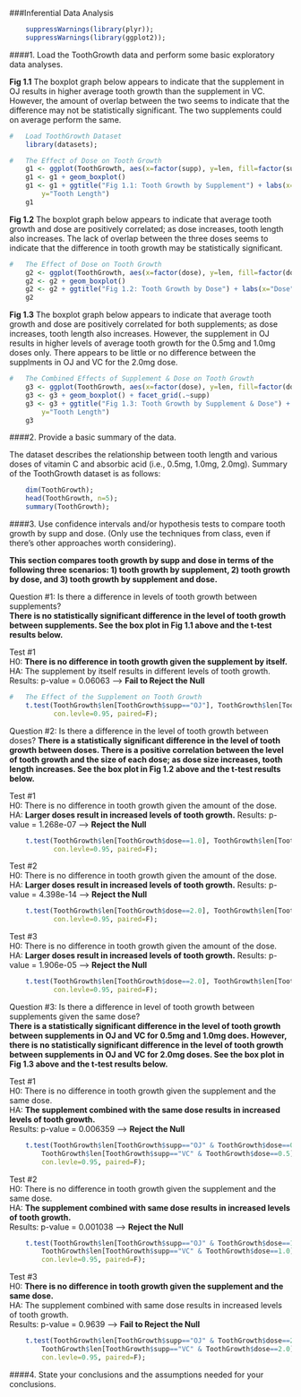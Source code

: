 ###Inferential Data Analysis

```r
    suppressWarnings(library(plyr));
    suppressWarnings(library(ggplot2));
```
  
  
####1. Load the ToothGrowth data and perform some basic exploratory data analyses.
  
**Fig 1.1**  The boxplot graph below appears to indicate that the supplement in OJ results in higher average tooth growth than the supplement in VC.  However, the amount of overlap between the two seems to indicate that the difference may not be statistically significant.  The two supplements could on average perform the same.
```r
#   Load ToothGrowth Dataset    
    library(datasets);

#   The Effect of Dose on Tooth Growth
    g1 <- ggplot(ToothGrowth, aes(x=factor(supp), y=len, fill=factor(supp)))
    g1 <- g1 + geom_boxplot() 
    g1 <- g1 + ggtitle("Fig 1.1: Tooth Growth by Supplement") + labs(x="Supplement", 
        y="Tooth Length")
    g1
```

**Fig 1.2**  The boxplot graph below appears to indicate that average tooth growth and dose are positively correlated; as dose increases, tooth length also increases.  The lack of overlap between the three doses seems to indicate that the difference in tooth growth may be statistically significant.  
```r
#   The Effect of Dose on Tooth Growth
    g2 <- ggplot(ToothGrowth, aes(x=factor(dose), y=len, fill=factor(dose)))
    g2 <- g2 + geom_boxplot() 
    g2 <- g2 + ggtitle("Fig 1.2: Tooth Growth by Dose") + labs(x="Dose", y="Tooth Length")
    g2
```
  
**Fig 1.3**  The boxplot graph below appears to indicate that average tooth growth and dose are positively correlated for both supplements; as dose increases, tooth length also increases.  However, the supplement in OJ results in higher levels of average tooth growth for the 0.5mg and 1.0mg doses only.  There appears to be little or no difference between the supplments in OJ and VC for the 2.0mg dose.  
```r
#   The Combined Effects of Supplement & Dose on Tooth Growth
    g3 <- ggplot(ToothGrowth, aes(x=factor(dose), y=len, fill=factor(dose)))
    g3 <- g3 + geom_boxplot() + facet_grid(.~supp) 
    g3 <- g3 + ggtitle("Fig 1.3: Tooth Growth by Supplement & Dose") + labs(x="Dose", 
        y="Tooth Length")
    g3
```
  
####2. Provide a basic summary of the data.

The dataset describes the relationship between tooth length and various doses of vitamin C and absorbic acid (i.e., 0.5mg, 1.0mg, 2.0mg).  Summary of the ToothGrowth dataset is as follows:
```r
    dim(ToothGrowth);
    head(ToothGrowth, n=5);
    summary(ToothGrowth);
```

####3. Use confidence intervals and/or hypothesis tests to compare tooth growth by supp and dose. (Only use the techniques from class, even if there's other approaches worth considering).
  
**This section compares tooth growth by supp and dose in terms of the following three scenarios: 1) tooth growth by supplement, 2) tooth growth by dose, and 3) tooth growth by supplement and dose.**  
  
Question #1: Is there a difference in levels of tooth growth between supplements?  
**There is no statistically significant difference in the level of tooth growth between supplements.  See the box plot in Fig 1.1 above and the t-test results below.**  
  
Test #1  
H0: **There is no difference in tooth growth given the supplement by itself.**  
HA: The supplement by itself results in different levels of tooth growth.  
Results: p-value = 0.06063 --> **Fail to Reject the Null**
```r
#   The Effect of the Supplement on Tooth Growth
    t.test(ToothGrowth$len[ToothGrowth$supp=="OJ"], ToothGrowth$len[ToothGrowth$supp=="VC"],
           con.levle=0.95, paired=F);
```
  
Question #2: Is there a difference in the level of tooth growth between doses? 
**There is a statistically significant difference in the level of tooth growth between doses.  There is a positive correlation between the level of tooth growth and the size of each dose; as dose size increases, tooth length increases.  See the box plot in Fig 1.2 above and the t-test results below.**  
  
Test #1  
H0: There is no difference in tooth growth given the amount of the dose.  
HA: **Larger doses result in increased levels of tooth growth.**
Results: p-value = 1.268e-07 --> **Reject the Null**  
```r
    t.test(ToothGrowth$len[ToothGrowth$dose==1.0], ToothGrowth$len[ToothGrowth$dose==0.5],
           con.levle=0.95, paired=F);
```
  
Test #2  
H0: There is no difference in tooth growth given the amount of the dose.  
HA: **Larger doses result in increased levels of tooth growth.**
Results: p-value = 4.398e-14 --> **Reject the Null**  
```r
    t.test(ToothGrowth$len[ToothGrowth$dose==2.0], ToothGrowth$len[ToothGrowth$dose==0.5],
           con.levle=0.95, paired=F);
```
  
Test #3  
H0: There is no difference in tooth growth given the amount of the dose.  
HA: **Larger doses result in increased levels of tooth growth.**
Results: p-value = 1.906e-05 --> **Reject the Null**  
```r
    t.test(ToothGrowth$len[ToothGrowth$dose==2.0], ToothGrowth$len[ToothGrowth$dose==1.0],
           con.levle=0.95, paired=F);
```
  
Question #3: Is there a difference in level of tooth growth between supplements given the same dose?  
**There is a statistically significant difference in the level of tooth growth between supplements in OJ and VC for 0.5mg and 1.0mg does.  However, there is no statistically significant difference in the level of tooth growth between supplements in OJ and VC for 2.0mg doses.  See the box plot in Fig 1.3 above and the t-test results below.**   
  
Test #1  
H0: There is no difference in tooth growth given the supplement and the same dose.  
HA: **The supplement combined with the same dose results in increased levels of tooth growth.**  
Results: p-value = 0.006359 --> **Reject the Null** 
```r
    t.test(ToothGrowth$len[ToothGrowth$supp=="OJ" & ToothGrowth$dose==0.5], 
        ToothGrowth$len[ToothGrowth$supp=="VC" & ToothGrowth$dose==0.5], 
        con.levle=0.95, paired=F);
```
  
Test #2  
H0: There is no difference in tooth growth given the supplement and the same dose.  
HA: **The supplement combined with same dose results in increased levels of tooth growth.**  
Results: p-value = 0.001038 --> **Reject the Null** 
```r
    t.test(ToothGrowth$len[ToothGrowth$supp=="OJ" & ToothGrowth$dose==1.0], 
        ToothGrowth$len[ToothGrowth$supp=="VC" & ToothGrowth$dose==1.0], 
        con.levle=0.95, paired=F);
```
  
Test #3  
H0: **There is no difference in tooth growth given the supplement and the same dose.**  
HA: The supplement combined with same dose results in increased levels of tooth growth.  
Results: p-value = 0.9639 --> **Fail to Reject the Null**
```r
    t.test(ToothGrowth$len[ToothGrowth$supp=="OJ" & ToothGrowth$dose==2.0], 
        ToothGrowth$len[ToothGrowth$supp=="VC" & ToothGrowth$dose==2.0], 
        con.levle=0.95, paired=F);
```
  
####4. State your conclusions and the assumptions needed for your conclusions. 
  


